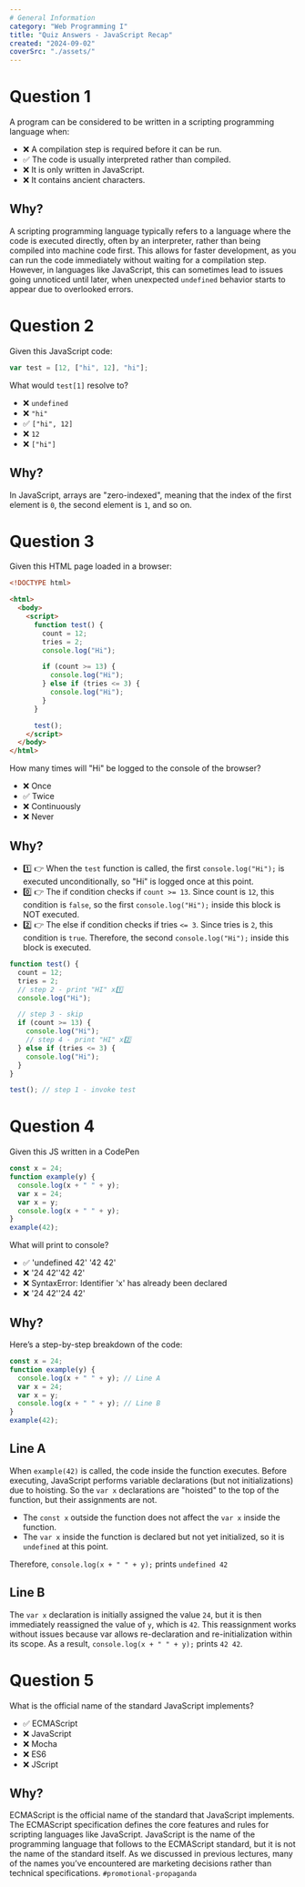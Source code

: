 ```yaml
---
# General Information
category: "Web Programming I"
title: "Quiz Answers - JavaScript Recap"
created: "2024-09-02"
coverSrc: "./assets/"
---
```


# Question 1

A program can be considered to be written in a scripting programming language when:

- ❌ A compilation step is required before it can be run.
- ✅ The code is usually interpreted rather than compiled.
- ❌ It is only written in JavaScript.
- ❌ It contains ancient characters.

## Why?

A scripting programming language typically refers to a language where the code is executed directly, often by an interpreter, rather than being compiled into machine code first. This allows for faster development, as you can run the code immediately without waiting for a compilation step. However, in languages like JavaScript, this can sometimes lead to issues going unnoticed until later, when unexpected `undefined` behavior starts to appear due to overlooked errors.

# Question 2

Given this JavaScript code:

```js
var test = [12, ["hi", 12], "hi"];
```

What would `test[1]` resolve to?

- ❌ `undefined`
- ❌ `"hi"`
- ✅ `["hi", 12]`
- ❌ `12`
- ❌ `["hi"]`

## Why?

In JavaScript, arrays are "zero-indexed", meaning that the index of the first element is `0`, the second element is `1`, and so on.

# Question 3

Given this HTML page loaded in a browser:

```html
<!DOCTYPE html>

<html>
  <body>
    <script>
      function test() {
        count = 12;
        tries = 2;
        console.log("Hi");

        if (count >= 13) {
          console.log("Hi");
        } else if (tries <= 3) {
          console.log("Hi");
        }
      }

      test();
    </script>
  </body>
</html>
```

How many times will "Hi" be logged to the console of the browser?

- ❌ Once
- ✅ Twice
- ❌ Continuously
- ❌ Never

## Why?

- 1️⃣ 👉 When the `test` function is called, the first `console.log("Hi");` is executed unconditionally, so "Hi" is logged once at this point.
- 0️⃣ 👉 The if condition checks if `count >= 13`. Since count is `12`, this condition is `false`, so the first `console.log("Hi");` inside this block is NOT executed.
- 2️⃣ 👉 The else if condition checks if tries `<= 3`. Since tries is `2`, this condition is `true`. Therefore, the second `console.log("Hi");` inside this block is executed.

```js
function test() {
  count = 12;
  tries = 2;
  // step 2 - print "HI" x1️⃣
  console.log("Hi");

  // step 3 - skip
  if (count >= 13) {
    console.log("Hi");
    // step 4 - print "HI" x2️⃣
  } else if (tries <= 3) {
    console.log("Hi");
  }
}

test(); // step 1 - invoke test
```

# Question 4

Given this JS written in a CodePen

```js
const x = 24;
function example(y) {
  console.log(x + " " + y);
  var x = 24;
  var x = y;
  console.log(x + " " + y);
}
example(42);
```

What will print to console?

- ✅ 'undefined 42' '42 42'
- ❌ '24 42''42 42'
- ❌ SyntaxError: Identifier 'x' has already been declared
- ❌ '24 42''24 42'

## Why?

Here’s a step-by-step breakdown of the code:

```js
const x = 24;
function example(y) {
  console.log(x + " " + y); // Line A
  var x = 24;
  var x = y;
  console.log(x + " " + y); // Line B
}
example(42);
```

## Line A

When `example(42)` is called, the code inside the function executes. Before executing, JavaScript performs variable declarations (but not initializations) due to hoisting. So the `var x` declarations are "hoisted" to the top of the function, but their assignments are not.

- The `const x` outside the function does not affect the `var x` inside the function.
- The `var x` inside the function is declared but not yet initialized, so it is `undefined` at this point.

Therefore, `console.log(x + " " + y);` prints `undefined 42`

## Line B

The `var x` declaration is initially assigned the value `24`, but it is then immediately reassigned the value of `y`, which is `42`. This reassignment works without issues because var allows re-declaration and re-initialization within its scope. As a result, `console.log(x + " " + y);` prints `42 42`.

# Question 5

What is the official name of the standard JavaScript implements?

- ✅ ECMAScript
- ❌ JavaScript
- ❌ Mocha
- ❌ ES6
- ❌ JScript

## Why?

ECMAScript is the official name of the standard that JavaScript implements. The ECMAScript specification defines the core features and rules for scripting languages like JavaScript. JavaScript is the name of the programming language that follows to the ECMAScript standard, but it is not the name of the standard itself. As we discussed in previous lectures, many of the names you’ve encountered are marketing decisions rather than technical specifications. `#promotional-propaganda`
